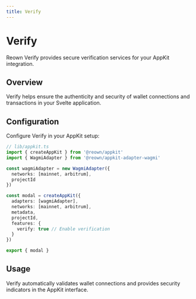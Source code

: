 ```yaml
---
title: Verify
---
```


# Verify

Reown Verify provides secure verification services for your AppKit integration.

## Overview

Verify helps ensure the authenticity and security of wallet connections and transactions in your Svelte application.

## Configuration

Configure Verify in your AppKit setup:

```ts
// lib/appkit.ts
import { createAppKit } from '@reown/appkit'
import { WagmiAdapter } from '@reown/appkit-adapter-wagmi'

const wagmiAdapter = new WagmiAdapter({
  networks: [mainnet, arbitrum],
  projectId
})

const modal = createAppKit({
  adapters: [wagmiAdapter],
  networks: [mainnet, arbitrum],
  metadata,
  projectId,
  features: {
    verify: true // Enable verification
  }
})

export { modal }
```

## Usage

Verify automatically validates wallet connections and provides security indicators in the AppKit interface.
